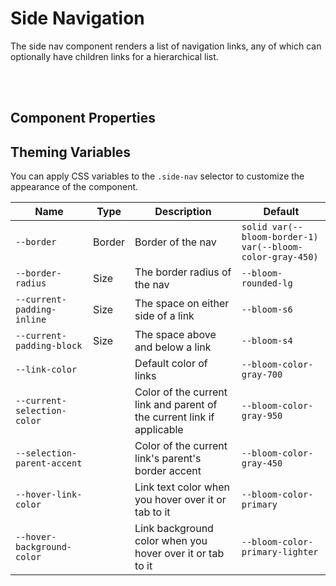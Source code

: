 
# Side Navigation

The side nav component renders a list of navigation links, any of which can optionally have children links for a hierarchical list.

<Canvas>
  <Story id="navigation-side-nav--current" />
</Canvas>

<br />
<br />

## Component Properties

<ArgsTable of={SideNav} />

## Theming Variables

You can apply CSS variables to the `.side-nav` selector to customize the appearance of the component.

| Name                        | Type                                                | Description                                                            | Default                                                   |
| --------------------------- | --------------------------------------------------- | ---------------------------------------------------------------------- | --------------------------------------------------------- |
| `--border`                  | Border                                              | Border of the nav                                                      | `solid var(--bloom-border-1) var(--bloom-color-gray-450)` |
| `--border-radius`           | Size                                                | The border radius of the nav                                           | `--bloom-rounded-lg`                                      |
| `--current-padding-inline`  | Size                                                | The space on either side of a link                                     | `--bloom-s6`                                              |
| `--current-padding-block`   | Size                                                | The space above and below a link                                       | `--bloom-s4`                                              |
| `--link-color`              | <Swatch colorVar="--bloom-color-gray-700" />        | Default color of links                                                 | `--bloom-color-gray-700`                                  |
| `--current-selection-color` | <Swatch colorVar="--bloom-color-gray-950" />        | Color of the current link and parent of the current link if applicable | `--bloom-color-gray-950`                                  |
| `--selection-parent-accent` | <Swatch colorVar="--bloom-color-gray-450" />        | Color of the current link's parent's border accent                     | `--bloom-color-gray-450`                                  |
| `--hover-link-color`        | <Swatch colorVar="--bloom-color-primary" />         | Link text color when you hover over it or tab to it                    | `--bloom-color-primary`                                   |
| `--hover-background-color`  | <Swatch colorVar="--bloom-color-primary-lighter" /> | Link background color when you hover over it or tab to it              | `--bloom-color-primary-lighter`                           |
